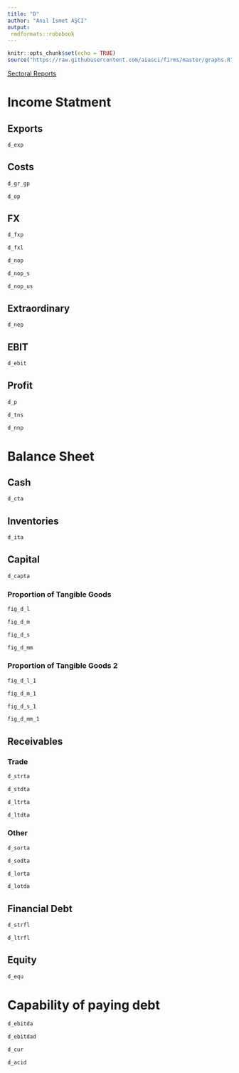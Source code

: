 ```yaml
---
title: "D"
author: "Anıl İsmet AŞCI"
output:
 rmdformats::robobook
---
```


```r
knitr::opts_chunk$set(echo = TRUE)
source("https://raw.githubusercontent.com/aiasci/firms/master/graphs.R")
```


<div><a href="https://aiasci.github.io/firms/sectoral.html">Sectoral Reports </a> </div>

# Income Statment

## Exports

```r
d_exp
```


## Costs

```r
d_gr_gp
```

```r
d_op
```


## FX

```r
d_fxp
```


```r
d_fxl
```


```r
d_nop
```

```r
d_nop_s
```

```r
d_nop_us
```


## Extraordinary

```r
d_nep
```


## EBIT

```r
d_ebit
```

## Profit

```r
d_p
```

```r
d_tns
```

```r
d_nnp
```


# Balance Sheet

## Cash

```r
d_cta
```

## Inventories

```r
d_ita
```

## Capital

```r
d_capta
```

### Proportion of Tangible Goods

```r
fig_d_l
```

```r
fig_d_m
```

```r
fig_d_s
```

```r
fig_d_mm
```

### Proportion of Tangible Goods 2

```r
fig_d_l_1
```

```r
fig_d_m_1
```

```r
fig_d_s_1
```

```r
fig_d_mm_1
```


## Receivables

### Trade

```r
d_strta
```

```r
d_stdta
```

```r
d_ltrta
```

```r
d_ltdta
```

### Other


```r
d_sorta
```

```r
d_sodta
```

```r
d_lorta
```

```r
d_lotda
```

## Financial Debt


```r
d_strfl
```

```r
d_ltrfl
```

## Equity


```r
d_equ
```

# Capability of paying debt


```r
d_ebitda
```

```r
d_ebitdad
```

```r
d_cur
```

```r
d_acid
```

